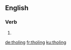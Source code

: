 ==English==

===Verb===
{{head|en|present participle}}

# {{present participle of|thole|lang=en|nocat=1}}

[[de:tholing]]
[[fr:tholing]]
[[ku:tholing]]
